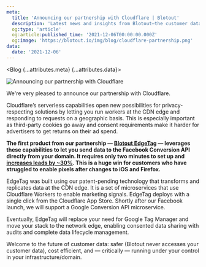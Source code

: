 ```yaml
---
meta:
  title: 'Announcing our partnership with Cloudflare | Blotout'
  description: 'Latest news and insights from Blotout—the customer data platform reimagined for the trusted enterprise.'
  og:type: 'article'
  og:article:published_time: '2021-12-06T00:00:00.000Z'
  og:image: 'https://blotout.io/img/blog/cloudflare-partnership.png'
data:
  date: '2021-12-06'
---
```



<Blog {...attributes.meta} {...attributes.data}>

<img src='/img/blog/cloudflare-partnership.png' alt='Announcing our partnership with Cloudflare' />

We're very pleased to announce our partnership with Cloudflare.

Cloudflare’s serverless capabilities open new possibilities for privacy-respecting solutions by letting you run workers at the CDN edge and responding to requests on a geographic basis. This is especially important as third-party cookies go away and consent requirements make it harder for advertisers to get returns on their ad spend.

**The first product from our partnership — [Blotout EdgeTag](https://edgetag.io/facebook-conversion-api) — leverages these capabilities to let you send data to the Facebook Conversion API directly from your domain. It requires only two minutes to set up and [increases leads by ~30%](https://blotout.io/case-studies/edgetag-facebook-lux). This is a huge win for customers who have struggled to enable pixels after changes to iOS and Firefox.**

EdgeTag was built using our patent-pending technology that transforms and replicates data at the CDN edge. It is a set of microservices that use Cloudflare Workers to enable marketing signals. EdgeTag deploys with a single click from the Cloudflare App Store. Shortly after our Facebook launch, we will support a Google Conversion API microservice.

Eventually, EdgeTag will replace your need for Google Tag Manager and move your stack to the network edge, enabling consented data sharing with audits and complete data lifecycle management.

Welcome to the future of customer data: safer (Blotout never accesses your customer data), cost efficient, and — critically — running under your control in your infrastructure/domain.


</Blog>
